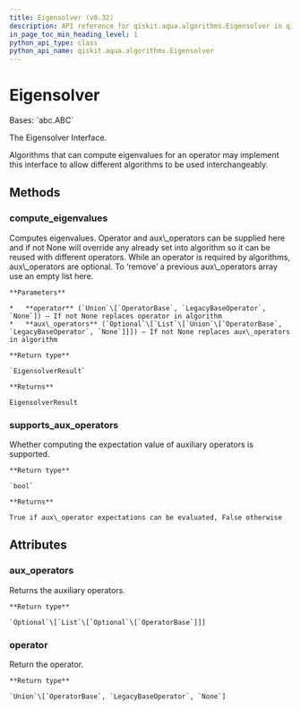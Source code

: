 ```yaml
---
title: Eigensolver (v0.32)
description: API reference for qiskit.aqua.algorithms.Eigensolver in qiskit v0.32
in_page_toc_min_heading_level: 1
python_api_type: class
python_api_name: qiskit.aqua.algorithms.Eigensolver
---
```


# Eigensolver

<Class id="qiskit.aqua.algorithms.Eigensolver" isDedicatedPage={true} github="https://github.com/qiskit-community/qiskit-aqua/tree/stable/0.9/qiskit/aqua/algorithms/eigen_solvers/eigen_solver.py" signature="Eigensolver" modifiers="class">
  Bases: `abc.ABC`

  The Eigensolver Interface.

  Algorithms that can compute eigenvalues for an operator may implement this interface to allow different algorithms to be used interchangeably.

  ## Methods

  <span id="qiskit-aqua-algorithms-eigensolver-compute-eigenvalues" />

  ### compute\_eigenvalues

  <Function id="qiskit.aqua.algorithms.Eigensolver.compute_eigenvalues" signature="Eigensolver.compute_eigenvalues(operator=None, aux_operators=None)" modifiers="abstract">
    Computes eigenvalues. Operator and aux\_operators can be supplied here and if not None will override any already set into algorithm so it can be reused with different operators. While an operator is required by algorithms, aux\_operators are optional. To ‘remove’ a previous aux\_operators array use an empty list here.

    **Parameters**

    *   **operator** (`Union`\[`OperatorBase`, `LegacyBaseOperator`, `None`]) – If not None replaces operator in algorithm
    *   **aux\_operators** (`Optional`\[`List`\[`Union`\[`OperatorBase`, `LegacyBaseOperator`, `None`]]]) – If not None replaces aux\_operators in algorithm

    **Return type**

    `EigensolverResult`

    **Returns**

    EigensolverResult
  </Function>

  <span id="qiskit-aqua-algorithms-eigensolver-supports-aux-operators" />

  ### supports\_aux\_operators

  <Function id="qiskit.aqua.algorithms.Eigensolver.supports_aux_operators" signature="Eigensolver.supports_aux_operators()" modifiers="classmethod">
    Whether computing the expectation value of auxiliary operators is supported.

    **Return type**

    `bool`

    **Returns**

    True if aux\_operator expectations can be evaluated, False otherwise
  </Function>

  ## Attributes

  ### aux\_operators

  <Attribute id="qiskit.aqua.algorithms.Eigensolver.aux_operators">
    Returns the auxiliary operators.

    **Return type**

    `Optional`\[`List`\[`Optional`\[`OperatorBase`]]]
  </Attribute>

  ### operator

  <Attribute id="qiskit.aqua.algorithms.Eigensolver.operator">
    Return the operator.

    **Return type**

    `Union`\[`OperatorBase`, `LegacyBaseOperator`, `None`]
  </Attribute>
</Class>

